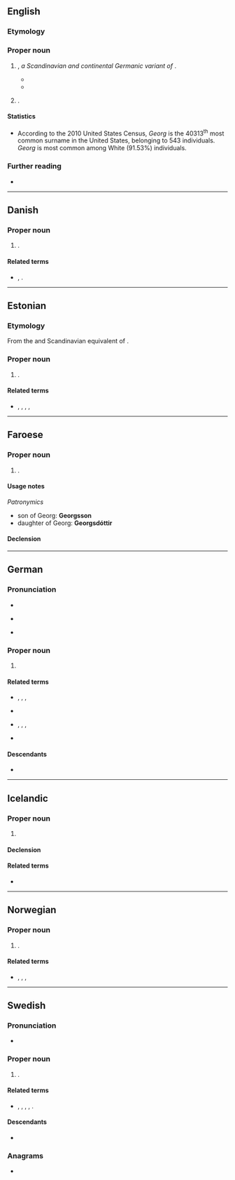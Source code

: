 ==English==

===Etymology===
{{rfe|en}}

===Proper noun===
{{en-proper noun|s}}

# {{given name|en|male}}, ''a Scandinavian and continental Germanic variant of {{l|en|George}}''.
#* {{quote-book|en|date=2011-07-01|author=Eric Flint|title=Ring of Fire III|publisher=Baen Publishing Enterprises|isbn=9781618248176
|text=“Ah!” '''Georg''' said, noncommittal. “A problem I think you may have had,” the man said. “I got drunk and didn't wake up.” “Yes,” '''Georg''' said. “I've been known to do that. Last night, in fact. And the night before.”}}
#* {{quote-book|en|date=2013-12-20|author=Elizabeth D. Michaels|author2=Anita Stansfield|title=Behind the Mask|publisher=White Star Press|isbn=9781939203359
|text='''Georg''' said nothing as he glanced toward Cameron, who stuck his head over the edge of the loft again. “Rest easy, '''Georg''',” Cameron said. “Next week I'll be on my honeymoon, and your worries will be over.”}}
# {{surname|en|from=given names}}.

====Statistics====
* According to the 2010 United States Census, ''Georg'' is the 40313<sup>th</sup> most common surname in the United States, belonging to 543 individuals. ''Georg'' is most common among White (91.53%) individuals.

===Further reading===
* {{R:en:DAFN}}

----

==Danish==

===Proper noun===
{{head|da|proper noun}}

# {{given name|da|male|eq=George}}.

====Related terms====
* {{l|da|Jørgen}}, {{l|da|Jørn}}.

----

==Estonian==

===Etymology===
From the {{der|et|de|-}} and Scandinavian equivalent of {{cog|en|George}}.

===Proper noun===
{{head|et|proper noun}}

# {{given name|et|male}}.

====Related terms====
* {{l|et|Jürgen}}, {{l|et|Jürjo}}, {{l|et|Jüri}}, {{l|et|Jürnas}}, {{l|et|Ürjo}}

----

==Faroese==

===Proper noun===
{{head|fo|proper noun|g=m}}

# {{given name|fo|male}}.

====Usage notes====
''Patronymics''
* son of Georg: '''Georgsson'''
* daughter of Georg: '''Georgsdóttir'''

====Declension====
{{fo-decl-proper-noun-s-indef|Georg|Georg|Georg, Georgi|Georgs}}

----

==German==

===Pronunciation===
* {{IPA|de|/ˈɡeː.ɔrk/|[-ɔʁk]|[-ɔɐ̯k]|[-ɔ(ː)k]}}
* {{IPA|de|/ˈɡeː.ɔrç/|[-ɔʁç]|[-ɔɐ̯ç]|[-ɔ(ː)ç]|[-ɔʏ̯ç]}} {{q|northern and central Germany; now chiefly colloquial}}
* {{audio|de|De-Georg.ogg|Audio}}

===Proper noun===
{{head|de|proper noun}}

# {{given name|de|male|eq=George}}

====Related terms====
* {{l|de|Jörg}}, {{l|de|Jorn}}, {{l|de|Jörn}}, {{l|de|Jürgen}}
* {{l|de|Schorsch}} {{q|Swabia}}
* {{l|de|Gorgel}}, {{l|de|Görries}}, {{l|de|Görris}}, {{l|de|Girgel}} {{q|Austria}}
* {{l|de|Gorch}} {{q|Low German}}

====Descendants====
* {{desc|bor=1|et|Georg}}

----

==Icelandic==

===Proper noun===
{{is-proper noun|m}}

# {{given name|is|male|eq=George}}

====Declension====
{{is-decl-noun-m-s1|Ge|o|rg|def=-|pl=-}}

====Related terms====
* {{l|is|Goggi}}

----

==Norwegian==

===Proper noun===
{{head|no|proper noun}}

# {{given name|no|male|eq=George}}.

====Related terms====
* {{l|no|Gøran}}, {{l|no|Jørgen}}, {{l|no|Jørn}}, {{l|no|Ørjan}}

----

==Swedish==

===Pronunciation===
* {{IPA|sv|/ˈjeːɔrj/}}

===Proper noun===
{{sv-proper noun|c}}

# {{given name|sv|male|eq=George}}.

====Related terms====
* {{l|sv|Göran}}, {{l|sv|Jöran}}, {{l|sv|Jörgen}}, {{l|sv|Jörn}}, {{l|sv|Örjan}}.

====Descendants====
* {{desc|bor=1|fi|Jori}}

===Anagrams===
* {{anagrams|sv|a=eggor|geogr.}}